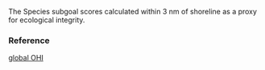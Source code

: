 The Species subgoal scores calculated within 3 nm of shoreline as a proxy for ecological integrity.

### Reference

[global OHI](http://www.oceanhealthindex.org/methodology/components)
